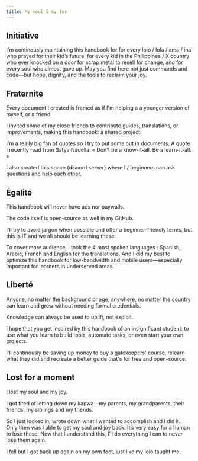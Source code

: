 ```yaml
---
title: My soul & my joy
---
```


## Initiative

I'm continously maintaining this handbook for for every lolo / lola / ama / ina who prayed for their kid’s future, for every kid in the Philippines / X country who ever knocked on a door for scrap metal to resell for change, and for every soul who almost gave up. May you find here not just commands and code—but hope, dignity, and the tools to reclaim your joy.

## Fraternité

Every document I created is framed as if I'm helping a a younger version of myself, or a friend. 

I invited some of my close friends to contribute guides, translations, or improvements, making this handbook: a shared project.

I'm a really big fan of quotes so I try to put some out in documents. A quote I recently read from Satya Nadella: « Don't be a know-it-all. Be a learn-it-all. »

I also created this space (discord server) where I / beginners can ask questions and help each other.

## Égalité

This handbook will never have ads nor paywalls.

The code itself is open-source as well in my GitHub.

I'll try to avoid jargon when possible and offer a beginner-friendly terms, but this is IT and we all should be learning these.

To cover more audience, I took the 4 most spoken languages : Spanish, Arabic, French and English for the translations. And I did my best to optimize this handbook for low-bandwidth and mobile users—especially important for learners in underserved areas. 

## Liberté

Anyone, no matter the background or age, anywhere, no matter the country can learn and grow without needing formal credentials.

Knowledge can always be used to uplift, not exploit.

I hope that you get inspired by this handbook of an insignificant student: to use what you learn to build tools, automate tasks, or even start your own projects.

I'll continously be saving up money to buy a gatekeepers' course, relearn what they did and recreate a better guide that's for free and open-source.

## Lost for a moment

I lost my soul and my joy. 

I got tired of letting down my kapwa—my parents, my grandparents, their friends, my siblings and my friends. 

So I just locked in, wrote down what I wanted to accomplish and I did it. Only then was I able to get my soul and joy back. It’s very easy for a human to lose these. Now that I understand this, I’ll do everything I can to never lose them again.

I fell but I got back up again on my own feet, just like my lolo taught me.